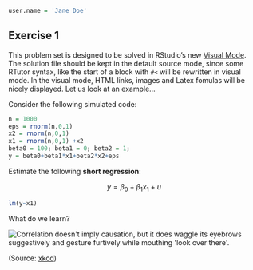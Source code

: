 
```r

user.name = 'Jane Doe'
```


## Exercise 1

This problem set is designed to be solved in RStudio's new [Visual Mode](https://rstudio.github.io/visual-markdown-editing). The solution file should be kept in the default source mode, since some RTutor syntax, like the start of a block with `#<` will be rewritten in visual mode. In the visual mode, HTML links, images and Latex fomulas will be nicely displayed. Let us look at an example...

Consider the following simulated code:
```r
n = 1000
eps = rnorm(n,0,1)
x2 = rnorm(n,0,1)
x1 = rnorm(n,0,1) +x2
beta0 = 100; beta1 = 0; beta2 = 1;
y = beta0+beta1*x1+beta2*x2+eps
```

Estimate the following **short regression**:

$$y = \beta_0 + \beta_1 x_1 + u$$
```r
lm(y~x1)
```

What do we learn?

<img src="https://imgs.xkcd.com/comics/correlation.png" title="Correlation doesn't imply causation, but it does waggle its eyebrows suggestively and gesture furtively while mouthing 'look over there'.">

(Source: [xkcd](https://xkcd.com/552/))

